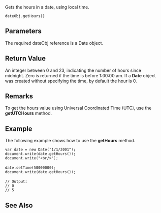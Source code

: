 Gets the hours in a date, using local time.

 dateObj.getHours() 
==Parameters==
The required dateObj reference is a Date object.


==Return Value==
An integer between 0 and 23, indicating the number of hours since midnight. Zero is returned if the time is before 1:00:00 am. If a '''Date''' object was created without specifying the time, by default the hour is 0.


==Remarks==
To get the hours value using Universal Coordinated Time (UTC), use the '''getUTCHours''' method.


==Example==
The following example shows how to use the '''getHours''' method.

 var date = new Date("1/1/2001");
 document.write(date.getHours());
 document.write("&lt;br/&gt;");
 
 date.setTime(50000000);
 document.write(date.getHours());
 
 // Output:
 // 0 
 // 5

==See Also==

              

              

              
